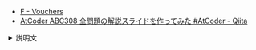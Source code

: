 
<Meta title="ABC308/ABC308-F" />
<Slide src={Png} layout="fullscreen" />

- [F \- Vouchers](https://atcoder.jp/contests/abc308/tasks/abc308_f)
- [AtCoder ABC308 全問題の解説スライドを作ってみた \#AtCoder \- Qiita](https://qiita.com/hossie/items/8d182f642e169a4e145d)

<details>
<summary>説明文</summary>

</details>
